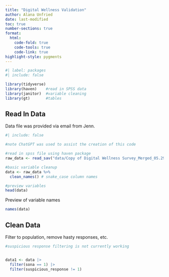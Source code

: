 ```yaml
---
title: "Digital Wellness Validation"
author: Alana Unfried
date: last-modified
toc: true
number-sections: true
format:
  html:
    code-fold: true
    code-tools: true
    code-link: true
highlight-style: pygments
---
```


```r
#| label: packages
#| include: false

library(tidyverse)
library(haven)    #read in SPSS data
library(janitor)  #variable cleaning
library(gt)       #tables
```

## Read In Data

Data file was provided via email from Jenn.

```r
#| include: false

#note ChatGPT was used to assist the creation of this code

#read in spss file using haven package
raw_data <- read_sav("data/Copy of Digital Wellness Survey_Merged_05.29.25_JL.sav")

#basic variable cleanup
data <- raw_data %>% 
  clean_names() # snake_case column names

#preview variables
head(data)
```

Preview of variable names

```r
names(data)
```

## Clean Data

Filter to population, remove hasty responses, etc.

```r

#suspicious response filtering is not currently working


data1 <- data |>
  filter(sona == 1) |>
  filter(suspicious_response != 1)
```
